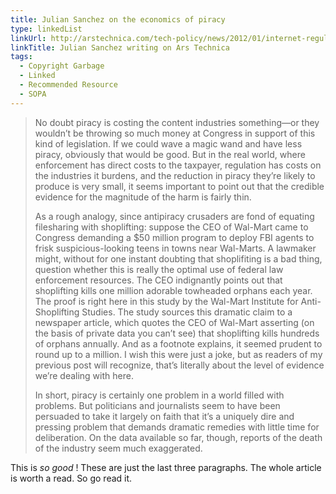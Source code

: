 ```yaml
---
title: Julian Sanchez on the economics of piracy
type: linkedList
linkUrl: http://arstechnica.com/tech-policy/news/2012/01/internet-regulation-and-the-economics-of-piracy.ars
linkTitle: Julian Sanchez writing on Ars Technica
tags:
  - Copyright Garbage
  - Linked
  - Recommended Resource
  - SOPA
---
```


> No doubt piracy is costing the content industries something—or they wouldn’t be throwing so much money at Congress in support of this kind of legislation. If we could wave a magic wand and have less piracy, obviously that would be good. But in the real world, where enforcement has direct costs to the taxpayer, regulation has costs on the industries it burdens, and the reduction in piracy they’re likely to produce is very small, it seems important to point out that the credible evidence for the magnitude of the harm is fairly thin.
>
> As a rough analogy, since antipiracy crusaders are fond of equating filesharing with shoplifting: suppose the CEO of Wal-Mart came to Congress demanding a $50 million program to deploy FBI agents to frisk suspicious-looking teens in towns near Wal-Marts. A lawmaker might, without for one instant doubting that shoplifiting is a bad thing, question whether this is really the optimal use of federal law enforcement resources. The CEO indignantly points out that shoplifting kills one million adorable towheaded orphans each year. The proof is right here in this study by the Wal-Mart Institute for Anti-Shoplifting Studies. The study sources this dramatic claim to a newspaper article, which quotes the CEO of Wal-Mart asserting (on the basis of private data you can’t see) that shoplifting kills hundreds of orphans annually. And as a footnote explains, it seemed prudent to round up to a million. I wish this were just a joke, but as readers of my previous post will recognize, that’s literally about the level of evidence we’re dealing with here.
>
> In short, piracy is certainly one problem in a world filled with problems. But politicians and journalists seem to have been persuaded to take it largely on faith that it’s a uniquely dire and pressing problem that demands dramatic remedies with little time for deliberation. On the data available so far, though, reports of the death of the industry seem much exaggerated.

This is _so good_ ! These are just the last three paragraphs. The whole article is worth a read. So go read it.
